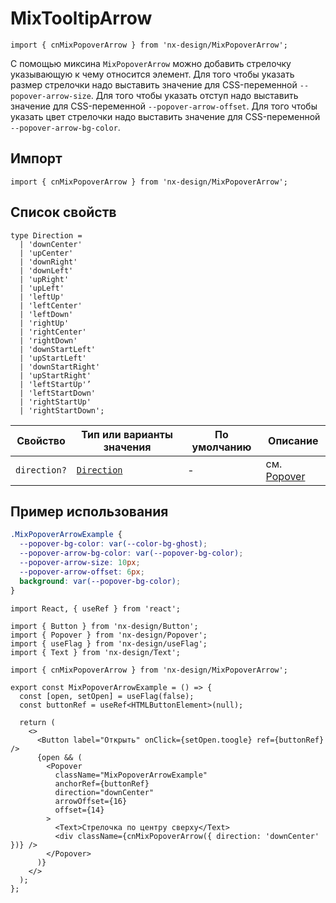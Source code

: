
<Meta title="Mixins|MixPopoverArrow" id="MixPopoverArrow" />

# MixTooltipArrow

```tsx
import { cnMixPopoverArrow } from 'nx-design/MixPopoverArrow';
```

С помощью миксина `MixPopoverArrow` можно добавить стрелочку указывающую к чему относится элемент.
Для того чтобы указать размер стрелочки надо выставить значение для CSS-переменной `--popover-arrow-size`.
Для того чтобы указать отступ надо выставить значение для CSS-переменной `--popover-arrow-offset`.
Для того чтобы указать цвет стрелочки надо выставить значение для CSS-переменной `--popover-arrow-bg-color`.

## Импорт

```tsx
import { cnMixPopoverArrow } from 'nx-design/MixPopoverArrow';
```

## Список свойств

```tsx
type Direction =
  | 'downCenter'
  | 'upCenter'
  | 'downRight'
  | 'downLeft'
  | 'upRight'
  | 'upLeft'
  | 'leftUp'
  | 'leftCenter'
  | 'leftDown'
  | 'rightUp'
  | 'rightCenter'
  | 'rightDown'
  | 'downStartLeft'
  | 'upStartLeft'
  | 'downStartRight'
  | 'upStartRight'
  | 'leftStartUp'’
  | 'leftStartDown'
  | 'rightStartUp'
  | 'rightStartDown';
```

| Свойство     | Тип или варианты значения | По умолчанию | Описание                                                                          |
| ------------ | ------------------------- | ------------ | --------------------------------------------------------------------------------- |
| `direction?` | [`Direction`](direction)  | -            | см. [Popover](?path=/docs/components-popover--popover-positioned-by-coords-story) |

## Пример использования

```css
.MixPopoverArrowExample {
  --popover-bg-color: var(--color-bg-ghost);
  --popover-arrow-bg-color: var(--popover-bg-color);
  --popover-arrow-size: 10px;
  --popover-arrow-offset: 6px;
  background: var(--popover-bg-color);
}
```

```tsx
import React, { useRef } from 'react';

import { Button } from 'nx-design/Button';
import { Popover } from 'nx-design/Popover';
import { useFlag } from 'nx-design/useFlag';
import { Text } from 'nx-design/Text';

import { cnMixPopoverArrow } from 'nx-design/MixPopoverArrow';

export const MixPopoverArrowExample = () => {
  const [open, setOpen] = useFlag(false);
  const buttonRef = useRef<HTMLButtonElement>(null);

  return (
    <>
      <Button label="Открыть" onClick={setOpen.toogle} ref={buttonRef} />
      {open && (
        <Popover
          className="MixPopoverArrowExample"
          anchorRef={buttonRef}
          direction="downCenter"
          arrowOffset={16}
          offset={14}
        >
          <Text>Стрелочка по центру сверху</Text>
          <div className={cnMixPopoverArrow({ direction: 'downCenter' })} />
        </Popover>
      )}
    </>
  );
};
```

<MixPopoverArrowExample />
